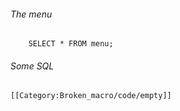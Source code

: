 <h6>The menu</h6><pre class="PRESERVESYNTAXHIGHLIGHT" lang="sql" data-collapse="true">
	SELECT * FROM menu;
</pre>
<h6>Some SQL</h6><pre class="PRESERVESYNTAXHIGHLIGHT" lang="sql" data-collapse="true">[[Category:Broken_macro/code/empty]]</pre>